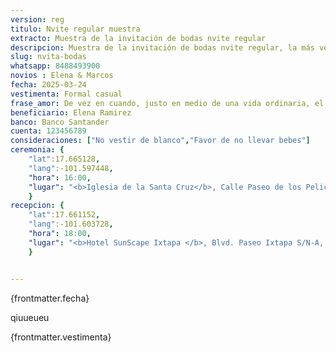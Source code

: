 ```yaml
---
version: reg
titulo: Nvite regular muestra
extracto: Muestra de la invitación de bodas nvite regular
descripcion: Muestra de la invitación de bodas nvite regular, la más vendida de las invitaciones que te ofrecemos.
slug: nvita-bodas
whatsapp: 8488493900
novios : Elena & Marcos
fecha: 2025-03-24
vestimenta: Formal casual
frase_amor: De vez en cuando, justo en medio de una vida ordinaria, el amor nos regala un cuento de hadas.
beneficiario: Elena Ramirez
banco: Banco Santander
cuenta: 123456789
consideraciones: ["No vestir de blanco","Favor de no llevar bebes"]
ceremonia: {
    "lat":17.665128, 
    "lang":-101.597448,
    "hora": 16:00,
    "lugar": "<b>Iglesia de la Santa Cruz</b>, Calle Paseo de los Pelicanos 40883, Ixtapa Gro. (frente a la Moraleja)"
    }
recepcion: {
    "lat":17.661152, 
    "lang":-101.603728,
    "hora": 18:00,
    "lugar": "<b>Hotel SunScape Ixtapa </b>, Blvd. Paseo Ixtapa S/N-A, 40884 Zihuatanejo, Gro Blvd. Paseo Ixtapa S/N-A, 40884 Zihuatanejo, Gro."
    }


---
```




  <Encabezados texto="Nuestra Boda" />
   <ParrafosLibres texto="Daremos el “sí quiero”, seguiremos este emocionante viaje juntos y nos
    encantaría que nos acompañes a celebrar la gran fiesta de nuestra boda." />

  <section class="grid contenido">
    <div class="conte-cartas">
      <Cartas icono= "/bodas/fecha-icono.svg" titulo="Fecha de nuestra boda">
        <p>{frontmatter.fecha}</p>
      </Cartas>
      <Cartas icono= "/bodas/detalles-icono.svg" titulo="Detalles" array={frontmatter.consideraciones}>
        <p>qiuueueu</p>
      </Cartas>
      <Cartas icono= "/bodas/formal-icono.svg" titulo="Código de vestimenta">
        <p>{frontmatter.vestimenta}</p>
      </Cartas>
    </div>
  </section>

  <section class="grid contenido">
    <Frase frase={frontmatter.frase_amor} />
  </section>

  <section class="grid pantalla">
    <Galeria carpeta="nvitaPlus" />
  </section>

  <Encabezados  texto="El Lugar" />
  <section class="grid contenido fondo-mitad">
     <ParrafosLibres texto="Te compartimos la ubicación, te esperamos en la ceremonia religiosa y en
      la recepción de nuestra boda" />
    <div id="zigzag">
      <BloqueMapa
        encabezado="Ceremonia"
        dir={frontmatter.ceremonia.lugar}
        horario={frontmatter.ceremonia.hora}
        lat={frontmatter.ceremonia.lat}
        lng={frontmatter.ceremonia.lang}
        mapName="mapa1"
      />
      <BloqueMapa
        encabezado="Recepción"
        dir={frontmatter.recepcion.lugar}
        horario={frontmatter.recepcion.hora}
        lat={frontmatter.recepcion.lat}
        lng={frontmatter.recepcion.lang}
        mapName="mapa2"
      />
    </div>
  </section>

    
  <section class="grid contenido">
    <Regalos
      frase="El regalo más importante será tu presencia, te agradecemos si aparte nos deseas hacer un regalo en este día tan especial."
      beneficiario={frontmatter.beneficiario}
      banco={frontmatter.banco}
      cuenta={frontmatter.cuenta}
    />
  </section>

  <section class="grid contenido">
    <Contador fecha={frontmatter.fecha} />
  </section>

  <section>
    <Confirmacion whatsapp={frontmatter.whatsapp} dias_antes={7} version={frontmatter.version} client:only />
  </section>
 

 